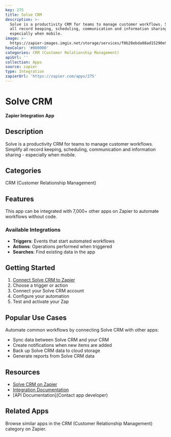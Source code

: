 ```yaml
---
key: 275
title: Solve CRM
description: >-
  Solve is a productivity CRM for teams to manage customer workflows. Simplify
  all record keeping, scheduling, communication and information sharing -
  especially when mobile.
image: >-
  https://zapier-images.imgix.net/storage/services/f0b28ebda08ad15290e9394dee0b79c9.png?auto=format%2Ccompress&ixlib=python-3.0.0&q=50
hexColor: '#000000'
categories: CRM (Customer Relationship Management)
apiUrl: ''
collection: Apps
source: zapier
type: Integration
zapierUrl: 'https://zapier.com/apps/275'
---
```

# Solve CRM

**Zapier Integration App**

## Description

Solve is a productivity CRM for teams to manage customer workflows. Simplify all record keeping, scheduling, communication and information sharing - especially when mobile.

## Categories

CRM (Customer Relationship Management)

## Features

This app can be integrated with 7,000+ other apps on Zapier to automate workflows without code.

### Available Integrations

- **Triggers**: Events that start automated workflows
- **Actions**: Operations performed when triggered
- **Searches**: Find existing data in the app

## Getting Started

1. [Connect Solve CRM to Zapier](https://zapier.com/apps/275)
2. Choose a trigger or action
3. Connect your Solve CRM account
4. Configure your automation
5. Test and activate your Zap

## Popular Use Cases

Automate common workflows by connecting Solve CRM with other apps:

- Sync data between Solve CRM and your CRM
- Create notifications when new items are added
- Back up Solve CRM data to cloud storage
- Generate reports from Solve CRM data

## Resources

- [Solve CRM on Zapier](https://zapier.com/apps/275)
- [Integration Documentation](https://zapier.com/apps/275/integrations)
- [API Documentation](Contact app developer)

## Related Apps

Browse similar apps in the CRM (Customer Relationship Management) category on Zapier.
